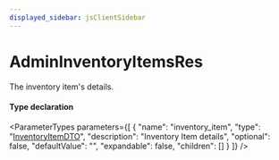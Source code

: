 ```yaml
---
displayed_sidebar: jsClientSidebar
---
```



# AdminInventoryItemsRes

The inventory item's details.

#### Type declaration

<ParameterTypes parameters={[
  {
    "name": "inventory_item",
    "type": "[InventoryItemDTO](internal.InventoryItemDTO.mdx)",
    "description": "Inventory Item details",
    "optional": false,
    "defaultValue": "",
    "expandable": false,
    "children": []
  }
]} />
